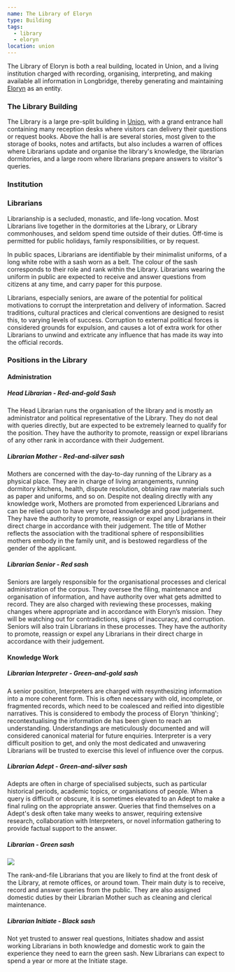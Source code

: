```yaml
---
name: The Library of Eloryn
type: Building
tags:
  - library
  - eloryn
location: union
---
```


The Library of Eloryn is both a real building, located in Union, and a living
institution charged with recording, organising, interpreting, and making
available all information in Longbridge, thereby generating and maintaining
[Eloryn](lore/eloryn) as an entity.

### The Library Building

The Library is a large pre-split building in [Union](location/union), with a
grand entrance hall containing many reception desks where visitors can delivery
their questions or request books. Above the hall is are several stories, most
given to the storage of books, notes and artifacts, but also includes a warren
of offices where Librarians update and organise the library's knowledge, the
librarian dormitories, and a large room where librarians prepare answers to
visitor's queries.

### Institution

<include src="lore/eloryn" level="all"/>

### Librarians

Librarianship is a secluded, monastic, and life-long vocation. Most Librarians
live together in the dormitories at the Library, or Library commonhouses, and
seldom spend time outside of their duties. Off-time is permitted for public
holidays, family responsibilities, or by request.

In public spaces, Librarians are identifiable by their minimalist uniforms, of
a long white robe with a sash worn as a belt. The colour of the sash
corresponds to their role and rank within the Library. Librarians wearing the
uniform in public are expected to receive and answer questions from citizens at
any time, and carry paper for this purpose.

Librarians, especially seniors, are aware of the potential for political
motivations to corrupt the interpretation and delivery of information. Sacred
traditions, cultural practices and clerical conventions are designed to resist
this, to varying levels of success. Corruption to external political forces is
considered grounds for expulsion, and causes a lot of extra work for other
Librarians to unwind and extricate any influence that has made its way into the
official records.

### Positions in the Library

#### Administration

##### Head Librarian - Red-and-gold Sash
The Head Librarian runs the organisation of the library and is mostly an
administrator and political representative of the Library. They do not deal
with queries directly, but are expected to be extremely learned to qualify for
the position. They have the authority to promote, reassign or expel librarians
of any other rank in accordance with their Judgement.

##### Librarian Mother - Red-and-silver sash
Mothers are concerned with the day-to-day running of the Library as a physical
place. They are in charge of living arrangements, running dormitory kitchens,
health, dispute resolution, obtaining raw materials such as paper and uniforms,
and so on. Despite not dealing directly with any knowledge work, Mothers are
promoted from experienced Librarians and can be relied upon to have very broad
knowledge and good judgement. They have the authority to promote, reassign or
expel any Librarians in their direct charge in accordance with their judgement.
The title of Mother reflects the association with the traditional sphere of
responsibilities mothers embody in the family unit, and is bestowed regardless
of the gender of the applicant.

##### Librarian Senior - Red sash
Seniors are largely responsible for the organisational processes and clerical
administration of the corpus. They oversee the filing, maintenance and
organisation of information, and have authority over what gets admitted to
record. They are also charged with reviewing these processes, making changes
where appropriate and in accordance with Eloryn’s mission. They will be
watching out for contradictions, signs of inaccuracy, and corruption. Seniors
will also train Librarians in these processes. They have the authority to
promote, reassign or expel any Librarians in their direct charge in accordance
with their judgement.

#### Knowledge Work

##### Librarian Interpreter - Green-and-gold sash
A senior position, Interpreters are charged with resynthesizing information
into a more coherent form. This is often necessary with old, incomplete, or
fragmented records, which need to be coalesced and reified into digestible
narratives. This is considered to embody the process of Eloryn 'thinking';
recontextualising the information de has been given to reach an understanding.
Understandings are meticulously documented and will considered canonical
material for future enquiries. Interpreter is a very difficult position to get,
and only the most dedicated and unwavering Librarians will be trusted to
exercise this level of influence over the corpus.

##### Librarian Adept - Green-and-silver sash
Adepts are often in charge of specialised subjects, such as particular
historical periods, academic topics, or organisations of people. When a query
is difficult or obscure, it is sometimes elevated to an Adept to make a final
ruling on the appropriate answer. Queries that find themselves on a Adept's
desk often take many weeks to answer, requiring extensive research,
collaboration with Interpreters, or novel information gathering to provide
factual support to the answer.

##### Librarian - Green sash

<image src="image/librarian" />

The rank-and-file Librarians that you are likely to find at the front desk of
the Library, at remote offices, or around town. Their main duty is to receive,
record and answer queries from the public. They are also assigned domestic
duties by their Librarian Mother such as cleaning and clerical maintenance.

##### Librarian Initiate - Black sash
Not yet trusted to answer real questions, Initiates shadow and assist working
Librarians in both knowledge and domestic work to gain the experience they need
to earn the green sash. New Librarians can expect to spend a year or more at
the Initiate stage.
